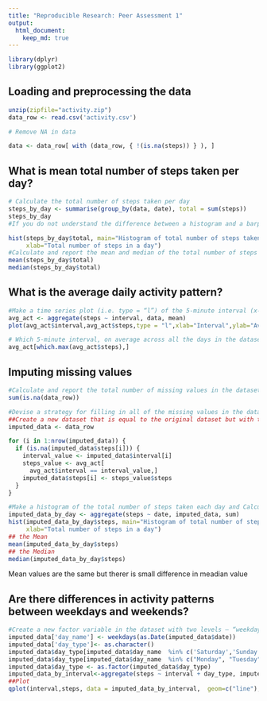 ```yaml
---
title: "Reproducible Research: Peer Assessment 1"
output: 
  html_document:
    keep_md: true
---
```


```r
library(dplyr)
library(ggplot2)
```

## Loading and preprocessing the data
```r
unzip(zipfile="activity.zip")
data_row <- read.csv('activity.csv')

# Remove NA in data

data <- data_row[ with (data_row, { !(is.na(steps)) } ), ]
```

## What is mean total number of steps taken per day?
```r
# Calculate the total number of steps taken per day
steps_by_day <- summarise(group_by(data, date), total = sum(steps))
steps_by_day
#If you do not understand the difference between a histogram and a barplot, research the difference between them. Make a histogram of the total number of steps taken each day

hist(steps_by_day$total, main="Histogram of total number of steps taken per day", 
     xlab="Total number of steps in a day")
#Calculate and report the mean and median of the total number of steps taken per day
mean(steps_by_day$total)
median(steps_by_day$total)  
```

## What is the average daily activity pattern?
```r
#Make a time series plot (i.e. type = “l”) of the 5-minute interval (x-axis) and the average number of steps taken, averaged across all days (y-axis)
avg_act <- aggregate(steps ~ interval, data, mean)
plot(avg_act$interval,avg_act$steps,type = "l",xlab="Interval",ylab="Average Num of steps", main="Average Num of steps over all days")

# Which 5-minute interval, on average across all the days in the dataset, contains the maximum number of steps?
avg_act[which.max(avg_act$steps),]

```


## Imputing missing values
``` r
#Calculate and report the total number of missing values in the dataset (i.e. the total number of rows with NAs)
sum(is.na(data_row))

#Devise a strategy for filling in all of the missing values in the dataset. The strategy does not need to be sophisticated. For example, you could use the mean/median for that day, or the mean for that 5-minute interval, etc.
##Create a new dataset that is equal to the original dataset but with the missing data filled in.
imputed_data <- data_row

for (i in 1:nrow(imputed_data)) {
  if (is.na(imputed_data$steps[i])) {
    interval_value <- imputed_data$interval[i]
    steps_value <- avg_act[
      avg_act$interval == interval_value,]
    imputed_data$steps[i] <- steps_value$steps
  }
}

#Make a histogram of the total number of steps taken each day and Calculate and report the mean and median total number of steps taken per day. Do these values differ from the estimates from the first part of the assignment? What is the impact of imputing missing data on the estimates of the total daily number of steps?
imputed_data_by_day <- aggregate(steps ~ date, imputed_data, sum)
hist(imputed_data_by_day$steps, main="Histogram of total number of steps per day (imputed)", 
     xlab="Total number of steps in a day")
## the Mean
mean(imputed_data_by_day$steps)
## the Median
median(imputed_data_by_day$steps)

```
Mean values are the same but therer is small difference in meadian value


## Are there differences in activity patterns between weekdays and weekends?
```r
#Create a new factor variable in the dataset with two levels – “weekday” and “weekend” indicating whether a given date is a weekday or weekend day.
imputed_data['day_name'] <- weekdays(as.Date(imputed_data$date))
imputed_data['day_type']<- as.character()
imputed_data$day_type[imputed_data$day_name  %in% c('Saturday','Sunday')] <- "weekend"
imputed_data$day_type[imputed_data$day_name  %in% c("Monday", "Tuesday", "Wednesday", "Thursday", "Friday")] <- "weekday"
imputed_data$day_type <- as.factor(imputed_data$day_type)
imputed_data_by_interval<-aggregate(steps ~ interval + day_type, imputed_data, mean)
##Plot
qplot(interval,steps, data = imputed_data_by_interval,  geom=c("line"),  xlab="Interval",       ylab = "Number of steps",main = "Average number of steps taken on weekdays and weekends")+facet_wrap(~ day_type, ncol = 1)


```
